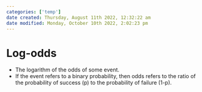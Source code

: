 ```yaml
---
categories: ['temp']
date created: Thursday, August 11th 2022, 12:32:22 am
date modified: Monday, October 10th 2022, 2:02:23 pm
---
```


# Log-odds
- The logarithm of the odds of some event.
- If the event refers to a binary probability, then odds refers to the ratio of the probability of success (p) to the probability of failure (1-p).



